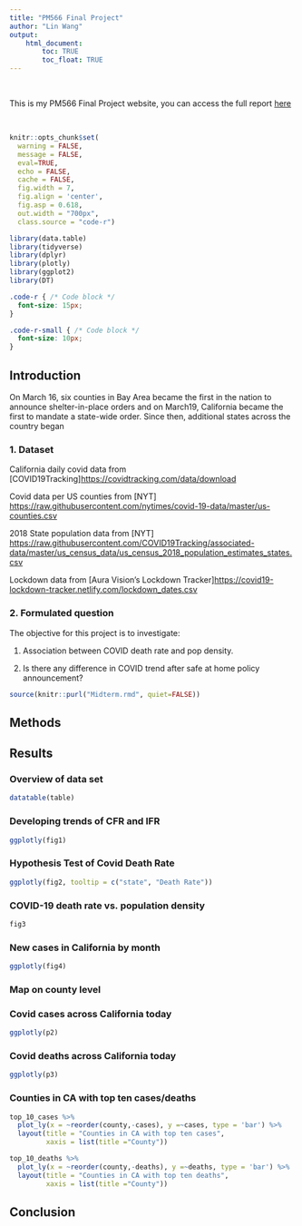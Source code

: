 ```yaml
---
title: "PM566 Final Project"
author: "Lin Wang"
output: 
    html_document:
        toc: TRUE
        toc_float: TRUE
---
```

<br>

This is my PM566 Final Project website, you can access the full report [here]()

<br>

```r
knitr::opts_chunk$set(
  warning = FALSE,
  message = FALSE,
  eval=TRUE,
  echo = FALSE,
  cache = FALSE,
  fig.width = 7, 
  fig.align = 'center',
  fig.asp = 0.618,
  out.width = "700px",
  class.source = "code-r")

library(data.table)
library(tidyverse)
library(dplyr)
library(plotly)
library(ggplot2)
library(DT)
```

```css
.code-r { /* Code block */
  font-size: 15px;
}

.code-r-small { /* Code block */
  font-size: 10px;
}
```

## **Introduction**

On March 16, six counties in Bay Area became the first in the nation to announce shelter-in-place orders and on March19, California became the first to mandate a state-wide order. Since then, additional states across the country began 

### 1. Dataset

California daily covid data from [COVID19Tracking]<https://covidtracking.com/data/download> 

Covid data per US counties from [NYT]
<https://raw.githubusercontent.com/nytimes/covid-19-data/master/us-counties.csv>

2018 State population data from [NYT] <https://raw.githubusercontent.com/COVID19Tracking/associated-data/master/us_census_data/us_census_2018_population_estimates_states.csv>

Lockdown data from [Aura Vision's Lockdown Tracker]<https://covid19-lockdown-tracker.netlify.com/lockdown_dates.csv>


### 2. Formulated question

The objective for this project is to investigate:

1. Association between COVID death rate and pop density.

2. Is there any difference in COVID trend after safe at home policy announcement?


```r
source(knitr::purl("Midterm.rmd", quiet=FALSE))
```

## **Methods**

## **Results**

### Overview of data set
```r
datatable(table)
```

### Developing trends of CFR and IFR 
```r
ggplotly(fig1)
```

### Hypothesis Test of Covid Death Rate
```r
ggplotly(fig2, tooltip = c("state", "Death Rate"))
```

### COVID-19 death rate vs. population density
```r
fig3
```

### New cases in California by month
```r
ggplotly(fig4)
```


### Map on county level

###  {.tabset}

### Covid cases across California today

```r
ggplotly(p2)
```

### Covid deaths across California today

```r
ggplotly(p3)
```

### Counties in CA with top ten cases/deaths{.tabset}

```r
top_10_cases %>%
  plot_ly(x = ~reorder(county,-cases), y =~cases, type = 'bar') %>%
  layout(title = "Counties in CA with top ten cases",
         xaxis = list(title ="County"))
```

```r
top_10_deaths %>%
  plot_ly(x = ~reorder(county,-deaths), y =~deaths, type = 'bar') %>%
  layout(title = "Counties in CA with top ten deaths",
         xaxis = list(title ="County"))
```

## **Conclusion**

